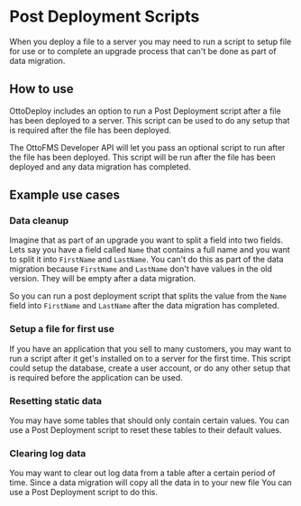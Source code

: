 # Post Deployment Scripts

When you deploy a file to a server you may need to run a script to setup file for use or to complete an upgrade process that can't be done as part of data migration.

## How to use

OttoDeploy includes an option to run a Post Deployment script after a file has been deployed to a server. This script can be used to do any setup that is required after the file has been deployed.

The OttoFMS Developer API will let you pass an optional script to run after the file has been deployed. This script will be run after the file has been deployed and any data migration has completed.

## Example use cases

### Data cleanup

Imagine that as part of an upgrade you want to split a field into two fields. Lets say you have a field called `Name` that contains a full name and you want to split it into `FirstName` and `LastName`. You can't do this as part of the data migration because `FirstName` and `LastName` don't have values in the old version. They will be empty after a data migration.

So you can run a post deployment script that splits the value from the `Name` field into `FirstName` and `LastName` after the data migration has completed.

### Setup a file for first use

If you have an application that you sell to many customers, you may want to run a script after it get's installed on to a server for the first time. This script could setup the database, create a user account, or do any other setup that is required before the application can be used.

### Resetting static data

You may have some tables that should only contain certain values. You can use a Post Deployment script to reset these tables to their default values.

### Clearing log data

You may want to clear out log data from a table after a certain period of time. Since a data migration will copy all the data in to your new file You can use a Post Deployment script to do this.
